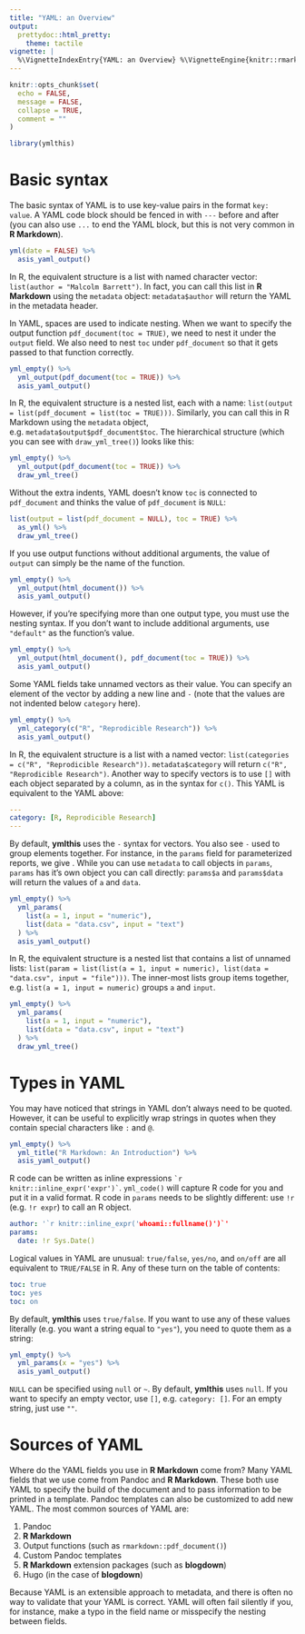 ```yaml
---
title: "YAML: an Overview"
output:
  prettydoc::html_pretty:
    theme: tactile
vignette: |
  %\VignetteIndexEntry{YAML: an Overview} %\VignetteEngine{knitr::rmarkdown} %\VignetteEncoding{UTF-8}
---
```


```r
knitr::opts_chunk$set(
  echo = FALSE,
  message = FALSE,
  collapse = TRUE,
  comment = ""
)
```

```r
library(ymlthis)
```

# Basic syntax

The basic syntax of YAML is to use key-value pairs in the format `key: value`. A YAML code block should be fenced in with `---` before and after (you can also use `...` to end the YAML block, but this is not very common in **R Markdown**).

```r
yml(date = FALSE) %>% 
  asis_yaml_output()
```

In R, the equivalent structure is a list with named character vector: `list(author = "Malcolm Barrett")`. In fact, you can call this list in **R Markdown** using the `metadata` object: `metadata$author` will return the YAML in the metadata header. 

In YAML, spaces are used to indicate nesting. When we want to specify the output function `pdf_document(toc = TRUE)`, we need to nest it under the `output` field. We also need to nest `toc` under `pdf_document` so that it gets passed to that function correctly.

```r
yml_empty() %>% 
  yml_output(pdf_document(toc = TRUE)) %>% 
  asis_yaml_output()
```

In R, the equivalent structure is a nested list, each with a name: `list(output = list(pdf_document = list(toc = TRUE)))`. Similarly, you can call this in R Markdown using the `metadata` object, e.g. `metadata$output$pdf_document$toc`. The hierarchical structure (which you can see with `draw_yml_tree()`) looks like this:

```r
yml_empty() %>% 
  yml_output(pdf_document(toc = TRUE)) %>% 
  draw_yml_tree()
```

Without the extra indents, YAML doesn't know `toc` is connected to `pdf_document` and thinks the value of `pdf_document` is `NULL`:

```r
list(output = list(pdf_document = NULL), toc = TRUE) %>% 
  as_yml() %>% 
  draw_yml_tree()
```

If you use output functions without additional arguments, the value of `output` can simply be the name of the function. 

```r
yml_empty() %>% 
  yml_output(html_document()) %>% 
  asis_yaml_output()
```

However, if you're specifying more than one output type, you must use the nesting syntax. If you don't want to include additional arguments, use `"default"` as the function's value.

```r
yml_empty() %>% 
  yml_output(html_document(), pdf_document(toc = TRUE)) %>% 
  asis_yaml_output()
```

Some YAML fields take unnamed vectors as their value. You can specify an element of the vector by adding a new line and `-` (note that the values are not indented below `category` here).

```r
yml_empty() %>% 
  yml_category(c("R", "Reprodicible Research")) %>% 
  asis_yaml_output()
```

In R, the equivalent structure is a list with a named vector: `list(categories = c("R", "Reprodicible Research"))`. `metadata$category` will return `c("R", "Reprodicible Research")`. Another way to specify vectors is to use `[]` with each object separated by a column, as in the syntax for `c()`. This YAML is equivalent to the YAML above:

```yaml
---
category: [R, Reprodicible Research]
---
```

By default, **ymlthis** uses the `-` syntax for vectors. You also see `-` used to group elements together. For instance, in the `params` field for parameterized reports, we give . While you can use `metadata` to call objects in `params`, `params` has it's own object you can call directly: `params$a` and `params$data` will return the values of `a` and `data`.

```r
yml_empty() %>% 
  yml_params(
    list(a = 1, input = "numeric"), 
    list(data = "data.csv", input = "text")
  ) %>% 
  asis_yaml_output()
```

In R, the equivalent structure is a nested list that contains a list of unnamed lists: `list(param = list(list(a = 1, input = numeric), list(data = "data.csv", input = "file")))`. The inner-most lists group items together, e.g. `list(a = 1, input = numeric)` groups `a` and `input`.

```r
yml_empty() %>% 
  yml_params(
    list(a = 1, input = "numeric"), 
    list(data = "data.csv", input = "text")
  ) %>% 
  draw_yml_tree()
```

# Types in YAML

You may have noticed that strings in YAML don't always need to be quoted. However, it can be useful to explicitly wrap strings in quotes when they contain special characters like `:` and `@`.

```r
yml_empty() %>% 
  yml_title("R Markdown: An Introduction") %>% 
  asis_yaml_output()
```

R code can be written as inline expressions `` `r knitr::inline_expr('expr')` ``. `yml_code()` will capture R code for you and put it in a valid format. R code in `params` needs to be slightly different: use `!r` (e.g. `!r expr`) to call an R object.

```yaml
author: '`r knitr::inline_expr('whoami::fullname()')`'
params:
  date: !r Sys.Date()
```

Logical values in YAML are unusual: `true/false`, `yes/no`, and `on/off` are all equivalent to `TRUE/FALSE` in R. Any of these turn on the table of contents:

```yaml
toc: true
toc: yes
toc: on
```

By default, **ymlthis** uses `true/false`. If you want to use any of these values literally (e.g. you want a string equal to `"yes"`), you need to quote them as a string:

```r
yml_empty() %>% 
  yml_params(x = "yes") %>% 
  asis_yaml_output()
```

`NULL` can be specified using `null` or `~`. By default, **ymlthis** uses `null`. If you want to specify an empty vector, use `[]`, e.g. `category: []`. For an empty string, just use `""`.

# Sources of YAML

Where do the YAML fields you use in **R Markdown** come from? Many YAML fields that we use come from Pandoc and **R Markdown**. These both use YAML to specify the build of the document and to pass information to be printed in a template. Pandoc templates can also be customized to add new YAML. The most common sources of YAML are:

1. Pandoc
1. **R Markdown**
1. Output functions (such as `rmarkdown::pdf_document()`)
1. Custom Pandoc templates
1. **R Markdown** extension packages (such as **blogdown**)
1. Hugo (in the case of **blogdown**)

Because YAML is an extensible approach to metadata, and there is often no way to validate that your YAML is correct. YAML will often fail silently if you, for instance, make a typo in the field name or misspecify the nesting between fields. 

